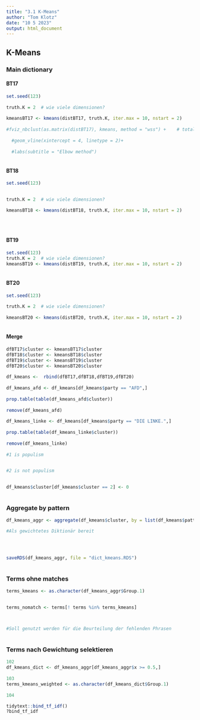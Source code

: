 ---
title: "3.1 K-Means"
author: "Tom Klotz"
date: "10 5 2023"
output: html_document
---
 

## K-Means
 
### Main dictionary
 
#### BT17
 

```{r}
 

set.seed(123)
 
truth.K = 2  # wie viele dimensionen?
 
kmeansBT17 <- kmeans(distBT17, truth.K, iter.max = 10, nstart = 2)
 
#fviz_nbclust(as.matrix(distBT17), kmeans, method = "wss") +    # total intra-cluster variation
 
  #geom_vline(xintercept = 4, linetype = 2)+
 
  #labs(subtitle = "Elbow method")
 

```
 
#### BT18
 
```{r}
 

set.seed(123)
 

truth.K = 2  # wie viele dimensionen?

kmeansBT18 <- kmeans(distBT18, truth.K, iter.max = 10, nstart = 2)
 

 

```
 
#### BT19
 
```{r}
 

set.seed(123)
truth.K = 2  # wie viele dimensionen?
kmeansBT19 <- kmeans(distBT19, truth.K, iter.max = 10, nstart = 2)
 

```
 
#### BT20

```{r}
set.seed(123)
 
truth.K = 2  # wie viele dimensionen?
 
kmeansBT20 <- kmeans(distBT20, truth.K, iter.max = 10, nstart = 2)
 
```
 
#### Merge
 

```{r}

dfBT17$cluster <- kmeansBT17$cluster
dfBT18$cluster <- kmeansBT18$cluster
dfBT19$cluster <- kmeansBT19$cluster
dfBT20$cluster <- kmeansBT20$cluster
 
df_kmeans <-  rbind(dfBT17,dfBT18,dfBT19,dfBT20)
 
df_kmeans_afd <- df_kmeans[df_kmeans$party == "AFD",] 
 
prop.table(table(df_kmeans_afd$cluster))
 
remove(df_kmeans_afd)
 
df_kmeans_linke <- df_kmeans[df_kmeans$party == "DIE LINKE.",] 
 
prop.table(table(df_kmeans_linke$cluster))
 
remove(df_kmeans_linke)
 
#1 is populism
 

#2 is not populism
 

df_kmeans$cluster[df_kmeans$cluster == 2] <- 0
 
```
 


### Aggregate by pattern
 

```{r}
 
df_kmeans_aggr <- aggregate(df_kmeans$cluster, by = list(df_kmeans$pattern), FUN = "mean")

#Als gewichtetes Diktionär bereit


 

saveRDS(df_kmeans_aggr, file = "dict_kmeans.RDS")
 

```
 

### Terms ohne matches
 
```{r}
 

terms_kmeans <- as.character(df_kmeans_aggr$Group.1)
 

terms_nomatch <- terms[! terms %in% terms_kmeans]
 


#Soll genutzt werden für die Beurteilung der fehlenden Phrasen 
 

```
 

### Terms nach Gewichtung selektieren
 
```{r}
 
102
df_kmeans_dict <- df_kmeans_aggr[df_kmeans_aggr$x >= 0.5,]
 
103
terms_kmeans_weighted <- as.character(df_kmeans_dict$Group.1)
 
104
```

```{r}
 

tidytext::bind_tf_idf()
?bind_tf_idf
 

```
 


